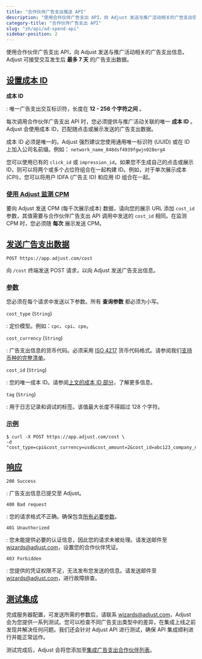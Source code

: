 ```yaml
---
title: "合作伙伴广告支出推送 API"
description: "使用合作伙伴广告支出 API，向 Adjust 发送与推广活动相关的广告支出信息。"
category-title: "合作伙伴广告支出 API"
slug: "zh/api/ad-spend-api"
sidebar-position: 2
---
```


使用合作伙伴广告支出 API，向 Adjust 发送与推广活动相关的广告支出信息。Adjust 可接受交互发生后 **最多 7 天** 的广告支出数据。

## [设置成本 ID](cost-id)

**成本 ID**

: 唯一广告支出交互标识符，长度在 **12 \- 256 个字符之间** 。

每次调用合作伙伴广告支出 API 时，您必须提供与推广活动关联的唯一 **成本 ID** 。Adjust 会使用成本 ID，匹配随点击或展示发送的广告支出数据。

成本 ID 必须是唯一的。Adjust 强烈建议您使用通用唯一标识符 \(UUID\) 或在 ID 上加入公司名前缀。例如： `network_name_848dsf4939fgwjn028erg4`

您可以使用已有的 `click_id` 或 `impression_id`。如果您不生成自己的点击或展示 ID，则可以将两个或多个占位符组合在一起构建 ID。例如，对于单次展示成本 \(CPI\)，您可以将用户 IDFA \(广告主 ID\) 和应用 ID 组合在一起。

### [使用 Adjust 监测 CPM](measure-cpm-with-adjust)

要向 Adjust 发送 CPM \(每千次展示成本\) 数据，请向您的展示 URL 添加 `cost_id` 参数，其值需要与合作伙伴广告支出 API 调用中发送的 `cost_id` 相同。在监测 CPM 时，您必须随 **每次** 展示发送 CPM。

## [发送广告支出数据](send-ad-spend-data)

<CodeBlock title="终端" highlight="/cost">

```http
POST https://app.adjust.com/cost
```

</CodeBlock>

向 `/cost` 终端发送 POST 请求，以向 Adjust 发送广告支出信息。

### [参数](parameters)

您必须在每个请求中发送以下参数。所有 **查询参数** 都必须为小写。

`cost_type` \(`String`\)

: 定价模型。例如：`cpc`、`cpi`、`cpe`。

`cost_currency` \(`String`\)

: 广告支出信息的货币代码。必须采用 [ISO 4217](https://www.iban.com/currency-codes) 货币代码格式。请参阅我们[支持币种的完整清单](https://help.adjust.com/zh/article/supported-currencies)。

`cost_id` \(`String`\)

: 您的唯一成本 ID。请参阅[上文的成本 ID 部分](#cost-id)，了解更多信息。

`tag` \(`String`\)

: 用于日志记录和调试的标签。该值最大长度不得超过 128 个字符。

### [示例](example)

<CodeBlock title="cURL" highlight="cost_type, cost_currency, cost_amount, cost_id, tag">

```console
$ curl -X POST https://app.adjust.com/cost \
-d "cost_type=cpi&cost_currency=usd&cost_amount=2&cost_id=abc123_company_name_test_1&tag=company_name_test"
```

</CodeBlock>

## [响应](responses)

`200 Success`

: 广告支出信息已提交至 Adjust。

`400 Bad request`

: 您的请求格式不正确。确保包含[所有必要参数](#parameters)。

`401 Unauthorized`

: 您未能提供必要的认证信息，因此您的请求未被处理。请发送邮件至 [wizards@adjust.com](mailto:wizards@adjust.com)，设置您的合作伙伴凭证。

`403 Forbidden`

: 您提供的凭证权限不足，无法发布您发送的信息。请发送邮件至 [wizards@adjust.com](mailto:wizards@adjust.com)，进行故障排查。

## [测试集成](test-your-integration)

完成服务器配置，可发送所需的参数后，请联系 [wizards@adjust.com](mailto:wizards@adjust.com)，Adjust 会为您提供一系列测试。您可以检查不同广告支出类型中的差异，在集成上线之前发现并解决任何问题。我们还会针对 Adjust API 进行测试，确保 API 集成顺利进行并能正常运作。

测试完成后，Adjust 会将您添加至[集成广告支出合作伙伴列表](https://help.adjust.com/zh/article/ad-spend-api-integrations#supported-partners)。
